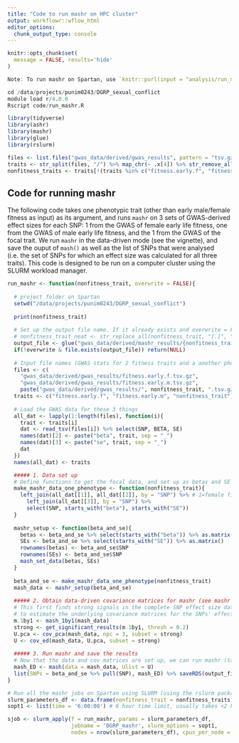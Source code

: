 ```yaml
---
title: "Code to run mashr on HPC cluster"
output: workflowr::wflow_html
editor_options:
  chunk_output_type: console
---
```


```r
knitr::opts_chunk$set(
  message = FALSE, results='hide'
)
```


```r
Note: To run mashr on Spartan, use `knitr::purl(input = "analysis/run_mashr.Rmd", output = "code/run_mashr.R")` to generate an R script from this R Markdown document, then type this on Spartan

cd /data/projects/punim0243/DGRP_sexual_conflict
module load r/4.0.0
Rscript code/run_mashr.R
```


```r
library(tidyverse)
library(ashr) 
library(mashr) 
library(glue)
library(rslurm)

files <- list.files("gwas_data/derived/gwas_results", pattern = "tsv.gz", full.names = TRUE)
traits <- str_split(files, "/") %>% map_chr(~ .x[4]) %>% str_remove_all(".tsv.gz")
nonfitness_traits <- traits[!(traits %in% c("fitness.early.f", "fitness.early.m"))]
```

## Code for running mashr

The following code takes one phenotypic trait (other than early male/female fitness as input) as its argument, and runs `mashr` on 3 sets of GWAS-derived effect sizes for each SNP: 1 from the GWAS of female early life fitness, one from the GWAS of male early life fitness, and the 1 from the GWAS of the focal trait. We run `mashr` in the data-driven mode (see the vignette), and save the ouput of `mash()` as well as the list of SNPs that were analysed (i.e. the set of SNPs for which an effect size was calculated for all three traits). This code is designed to be run on a computer cluster using the SLURM workload manager.

```r
run_mashr <- function(nonfitness_trait, overwrite = FALSE){
  
  # project folder on Spartan
  setwd("/data/projects/punim0243/DGRP_sexual_conflict")
  
  print(nonfitness_trait)
  
  # Set up the output file name. If it already exists and overwrite = FALSE, just quit.
  # nonfitness_trait_neat <- str_replace_all(nonfitness_trait, "[.]", "_")
  output_file <- glue("gwas_data/derived/mashr_results/{nonfitness_trait}.rds")
  if(!overwrite & file.exists(output_file)) return(NULL)
  
  # Input file names (GWAS stats for 2 fitness traits and a another phenotype)
  files <- c(
    "gwas_data/derived/gwas_results/fitness.early.f.tsv.gz",
    "gwas_data/derived/gwas_results/fitness.early.m.tsv.gz",
    paste("gwas_data/derived/gwas_results/", nonfitness_trait, ".tsv.gz", sep = ""))
  traits <- c("fitness.early.f", "fitness.early.m", "nonfitness_trait")
  
  # Load the GWAS data for these 3 things
  all_dat <- lapply(1:length(files), function(i){
    trait <- traits[i]
    dat <- read_tsv(files[i]) %>% select(SNP, BETA, SE)
    names(dat)[2] <- paste("beta", trait, sep = "_")
    names(dat)[3] <- paste("se", trait, sep = "_")
    dat
  })
  names(all_dat) <- traits

  ##### 1. Data set up
  # Define functions to get the focal data, and set up as betas and SE for mashr
  make_mashr_data_one_phenotype <- function(nonfitness_trait){
    left_join(all_dat[[1]], all_dat[[2]], by = "SNP") %>% # 1=female fitness, 2=male fitness, 3=phenotype
      left_join(all_dat[[3]], by = "SNP") %>% 
      select(SNP, starts_with("beta"), starts_with("SE"))
  }
  
  mashr_setup <- function(beta_and_se){
    betas <- beta_and_se %>% select(starts_with("beta")) %>% as.matrix()
    SEs <- beta_and_se %>% select(starts_with("SE")) %>% as.matrix()
    rownames(betas) <- beta_and_se$SNP
    rownames(SEs) <- beta_and_se$SNP
    mash_set_data(betas, SEs)
  }
  
  beta_and_se <- make_mashr_data_one_phenotype(nonfitness_trait)
  mash_data <- mashr_setup(beta_and_se)
  
  ##### 2. Obtain data-driven covariance matrices for mashr (see mashr vignette)
  # This first finds strong signals in the complete SNP effect size data, and use
  # to estimate the underlying covariance matrices for the SNPs' effect sizes
  m.1by1 <- mash_1by1(mash_data) 
  strong <- get_significant_results(m.1by1, thresh = 0.2)   
  U.pca <- cov_pca(mash_data, npc = 3, subset = strong)
  U <- cov_ed(mash_data, U.pca, subset = strong)
  
  ##### 3. Run mashr and save the results
  # Now that the data and cov matrices are set up, we can run mashr (takes a bit over 1 hour)
  mash_ED <- mash(data = mash_data, Ulist = U)
  list(SNPs = beta_and_se %>% pull(SNP), mash_ED) %>% saveRDS(output_file)
}

# Run all the mashr jobs on Spartan using SLURM (using the rslurm package) 
slurm_parameters_df <- data.frame(nonfitness_trait = nonfitness_traits)
sopt1 <- list(time = '6:00:00') # 6 hour time limit, usually takes <2 hours

sjob <- slurm_apply(f = run_mashr, params = slurm_parameters_df, 
                    jobname = 'DGRP_mashr', slurm_options = sopt1,
                    nodes = nrow(slurm_parameters_df), cpus_per_node = 1, submit = TRUE)
```



<!-- ```{r} -->
<!-- run_mashr <- function(beta_and_se){ -->

<!--   mashr_setup <- function(beta_and_se){ -->
<!--     betas <- beta_and_se %>% select(starts_with("beta")) %>% as.matrix() -->
<!--     SEs <- beta_and_se %>% select(starts_with("SE")) %>% as.matrix() -->
<!--     rownames(betas) <- beta_and_se$SNP -->
<!--     rownames(SEs) <- beta_and_se$SNP -->
<!--     mash_set_data(betas, SEs) -->
<!--   } -->

<!--   mash_data <- mashr_setup(beta_and_se) -->

<!--   # define the covariance matrices ourselves (a long list of a priori interesting matrices are checked) -->

<!--   # 2-trait matrices -->
<!--   make_2trait_matrix <- function(missing_one, name) { -->
<!--     U <- cov_canonical(mash_data) -->
<!--     U <- U[-(1:4)] -->
<!--     U <- lapply(U, function(x){ -->
<!--       x[,missing_one] <- 0 -->
<!--       x[missing_one,] <- 0 -->
<!--       x -->
<!--     }) -->
<!--     names(U) <- paste(names(U), name, sep = "_") -->
<!--     U -->
<!--   } -->

<!--   make_negative <- function(twotrait_matrix, i, j){ -->
<!--     xx <- lapply(twotrait_matrix, function(x) { -->
<!--                    x[x<1] <- x[x<1]*-1 -->
<!--                    x}) -->
<!--     xx[[1]][i,j] <- -1 -->
<!--     xx[[1]][j,i] <- -1 -->
<!--     xx -->
<!--   } -->

<!--   # doesn't affect female fitness, but affects the trait and male fitness -->
<!--   pos_nofemale <- make_2trait_matrix(1, "nofemale")  -->
<!--   names(pos_nofemale) <- c("pos_selected_males1", "pos_selected_males0.25", "pos_selected_males0.5", "pos_selected_males0.75") -->
<!--   neg_nofemale <- make_negative(pos_nofemale, 2, 3) -->
<!--   names(neg_nofemale) <- c("neg_selected_males1", "neg_selected_males0.25", "neg_selected_males0.5", "neg_selected_males0.75") -->

<!--   # doesn't affect male fitness, but affects the trait and female fitness -->
<!--   pos_nomale <- make_2trait_matrix(2, "nomale")  -->
<!--   names(pos_nomale) <- c("pos_selected_females1", "pos_selected_females0.25", "pos_selected_females0.5", "pos_selected_females0.75") -->
<!--   neg_nomale <- make_negative(pos_nomale, 1, 3) -->
<!--   names(neg_nomale) <- c("neg_selected_females1", "neg_selected_females0.25", "neg_selected_females0.5", "neg_selected_females0.75") -->

<!--   # Doesn't affect the trait, but affects fitness in both sexes -->
<!--   pos_notrait <- make_2trait_matrix(3, "notrait")  -->
<!--   names(pos_notrait) <- c("sex_concord_1_notrait", "sex_concord_0.25_notrait", "sex_concord_0.5_notrait", "sex_concord_0.75_notrait") -->
<!--   neg_notrait <- make_negative(pos_notrait, 1, 2) -->
<!--   names(neg_notrait) <- c("sex_antag_1_notrait", "sex_antag_0.25_notrait", "sex_antag_0.5_notrait", "sex_antag_0.75_notrait") -->

<!--   # Add the 3-trait stuff.... -->

<!--   # Get the mashr default canonical covariance matrices: this includes the ones  -->
<!--   # called "null", "uniform", and "same sign" in the list that precedes this code chunk -->
<!--   U <- cov_canonical(mash_data) -->

<!--   # And now our custom covariance matrices:  -->
<!--   U <- c(U, pos_nofemale, neg_nofemale, pos_nomale, neg_nomale, pos_notrait, neg_notrait) -->
<!--   return(U) -->

<!--   return(mash(data = mash_data, Ulist = U)) # Run mashr -->
<!-- } -->
<!-- run_mashr(beta_and_se) -->
<!-- mash_output <- run_mashr(beta_and_se) -->


<!-- # if(!file.exists("data/derived/mashr_results_canonical.rds")){ -->
<!-- #   run_mashr(data_for_mashr, mashr_mode = "ED", ED_p_cutoff = 0.2) %>% -->
<!-- #     write_rds(path = "data/derived/mashr_results_ED.rds") -->
<!-- #    -->
<!-- #   run_mashr(data_for_mashr, mashr_mode = "canonical") %>% -->
<!-- #     write_rds(path = "data/derived/mashr_results_canonical.rds") -->
<!-- # } else { -->
<!-- #   mashr_results_ED <- read_rds("data/derived/mashr_results_ED.rds") -->
<!-- #   mashr_results_canonical <- read_rds("data/derived/mashr_results_canonical.rds") -->
<!-- # } -->
<!-- ``` -->


